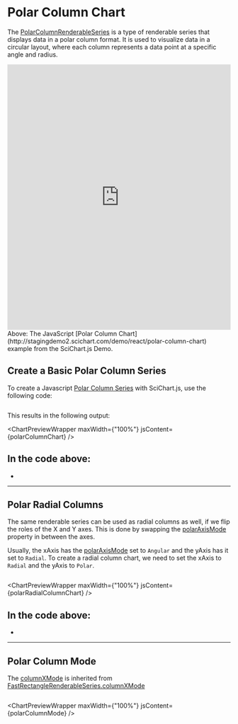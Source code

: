 

# Polar Column Chart

The [PolarColumnRenderableSeries](https://www.scichart.com/documentation/js/v4/typedoc/classes/polarcolumnrenderableseries.html) is a type of renderable series that displays data in a polar column format. It is used to visualize data in a circular layout, where each column represents a data point at a specific angle and radius.

<iframe src="http://stagingdemo2.scichart.com/demo/iframe/polar-column-chart" width="100%" height="600px" frameborder="0"></iframe>

<div style={{textAlign: "center"}}>
Above: The JavaScript [Polar Column Chart](http://stagingdemo2.scichart.com/demo/react/polar-column-chart) example from the SciChart.js Demo.
</div>

## Create a Basic Polar Column Series

To create a Javascript [Polar Column Series](https://www.scichart.com/documentation/js/v4/typedoc/classes/polarcolumnrenderableseries.html) with SciChart.js, use the following code:

```ts file=./Basic/demo.js start=region_A_start end=region_A_end
```

This results in the following output:

<ChartPreviewWrapper maxWidth={"100%"} jsContent={polarColumnChart} />

In the code above:
-
-

---

## Polar Radial Columns

The same renderable series can be used as radial columns as well, if we flip the roles of the X and Y axes. This is done by swapping the [polarAxisMode](https://www.scichart.com/documentation/js/v4/typedoc/enums/epolaraxismode.html) property in between the axes.

Usually, the xAxis has the [polarAxisMode](https://www.scichart.com/documentation/js/v4/typedoc/enums/epolaraxismode.html) set to `Angular` and the yAxis has it set to `Radial`. To create a radial column chart, we need to set the xAxis to `Radial` and the yAxis to `Polar`.

```ts file=./BasicRadial/demo.js start=region_A_start end=region_A_end
```

<ChartPreviewWrapper maxWidth={"100%"} jsContent={polarRadialColumnChart} />

In the code above:
- 
-

---

## Polar Column Mode

The [columnXMode](https://www.scichart.com/documentation/js/v4/typedoc/classes/polarcolumnrenderableseries.html#columnxmode) is inherited from [FastRectangleRenderableSeries.columnXMode](https://www.scichart.com/documentation/js/v4/typedoc/classes/fastrectanglerenderableseries.html#columnxmode)

```ts file=./ColumnMode/demo.js start=region_A_start end=region_A_end
```

<ChartPreviewWrapper maxWidth={"100%"} jsContent={polarColumnMode} />
